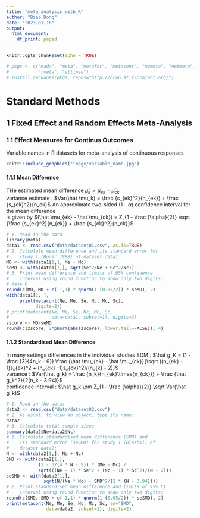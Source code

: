 ```yaml
---
title: "meta_analysis_with_R"
author: "Biao Dong"
date: "2023-01-16"
output:
  html_document:
    df_print: paged
---
```


```r
knitr::opts_chunk$set(echo = TRUE)
```

```r
# pkgs <- c("mada", "meta", "metafor", "metasens", "mvmeta", "netmeta",
#           "rmeta", "ellipse")
# install.packages(pkgs, repos="http://cran.at.r-project.org/")
```

# Standard Methods
## 1 Fixed Effect and Random Effects Meta-Analysis
### 1.1 Effect Measures for Continus Outcomes
Variable names in R datasets for meta-analysis of continuous responses

```r
knitr::include_graphics("image/variable_name.jpg")
```
#### **1.1.1 Mean Difference**
THe estimated mean difference $\hat \mu_k = \hat \mu_{ek} - \hat \mu_{ck}$  
variance estimate : $Var(\hat \mu_k) = \frac {s_{ek}^2}{n_{ek}} + \frac {s_{ck}^2}{n_ck}$
An approximate two-sided (1 - $\alpha$) confidence interval for the mean difference  
is given by $(\hat \mu_{ek} - \hat \mu_{ck}) = Z_{1 - \frac {\alpha}{2}} \sqrt {\frac {s_{ek}^2}{n_{ek}} + \frac {s_{ck}^2}{n_ck}}$

```r
# 1. Read in the data
library(meta)
data1 <- read.csv("data/dataset01.csv", as.is=TRUE)
# 2. Calculate mean difference and its standard error for
#    study 1 (Boner 1988) of dataset data1:
MD <- with(data1[1,], Me - Mc)
seMD <- with(data1[1,], sqrt(Se^2/Ne + Sc^2/Nc))
# 3. Print mean difference and limits of 95% confidence
#    interval using round function to show only two digits:
# base R
round(c(MD, MD + c(-1,1) * qnorm(1-(0.05/2)) * seMD), 2)
with(data1[1, ],
     print(metacont(Ne, Me, Se, Nc, Mc, Sc),
           digits=2))
# print(metacont(Ne, Me, Se, Nc, Mc, Sc,
#                data=data1, subset=1), digits=2)
zscore <- MD/seMD
round(c(zscore, 2*pnorm(abs(zscore), lower.tail=FALSE)), 4)
```
#### **1.1.2 Standardised Mean Difference**
In many settings differences in the individual studies
SDM : $\hat g_K = (1 - \frac {3}{4n_k - 9}) \frac {\hat \mu_{ek} - \hat \mu_{ck}}{\sqrt ((n_{ek} - 1)s_{ek}^2 + (n_{ck} -1)s_{ck}^2)/(n_{k} - 2)}$  
variance : $Var(\hat g_k) = \frac {n_k}{n_{ek}\times{n_{ck}}} + \frac {\hat g_k^2}{2(n_k - 3.94)}$  
confidence interval : $\hat g_k \pm Z_{1 - \frac {\alpha}{2}} \sqrt Var(\hat g_k)$

```r
# 1. Read in the data:
data2 <- read.csv("data/dataset02.csv")
# 2. As usual, to view an object, type its name:
data2
# 3. Calculate total sample sizes
summary(data2$Ne+data2$Nc)
# 1. Calculate standardised mean difference (SMD) and
#    its standard error (seSMD) for study 1 (Blashki) of
#    dataset data2:
N <- with(data2[1,], Ne + Nc)
SMD <- with(data2[1,],
            (1 - 3/(4 * N - 9)) * (Me - Mc) /
            sqrt(((Ne - 1) * Se^2 + (Nc - 1) * Sc^2)/(N - 2)))
seSMD <- with(data2[1,],
              sqrt(N/(Ne * Nc) + SMD^2/(2 * (N - 3.94))))
# 2. Print standardised mean difference and limits of 95% CI
#    interval using round function to show only two digits:
round(c(SMD, SMD + c(-1,1) * qnorm(1-(0.05/2)) * seSMD), 2)
print(metacont(Ne, Me, Se, Nc, Mc, Sc, sm="SMD",
               data=data2, subset=1), digits=2)
```

